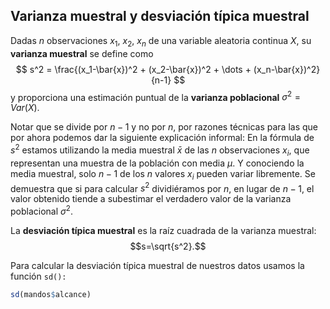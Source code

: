 ## Varianza muestral y desviación típica muestral {#sd}

Dadas $n$ observaciones $x_1$, $x_2$, $x_n$ de una variable aleatoria continua $X$, su **varianza muestral** se define como 
$$
    s^2 = \frac{(x_1-\bar{x})^2 + (x_2-\bar{x})^2 + \dots + (x_n-\bar{x})^2}{n-1}
$$
y proporciona una estimación puntual de la **varianza poblacional**  $\sigma^2 = Var(X)$.

Notar que se divide por $n-1$ y no por $n$, por razones técnicas para las que por ahora podemos dar la siguiente explicación informal: En la fórmula de $s^2$ estamos utilizando la media muestral $\bar x$  de las $n$ observaciones $x_i$, que representan una muestra de la población con media $\mu$. Y conociendo la media muestral, solo $n-1$ de los $n$ valores $x_i$ pueden variar libremente. Se demuestra que si para calcular $s^2$ dividiéramos por $n$, en lugar de $n-1$, el valor obtenido tiende a subestimar el verdadero valor de la varianza poblacional $\sigma^2$.  
 
La **desviación típica muestral** es la raíz cuadrada de la varianza muestral:
$$s=\sqrt{s^2}.$$

Para calcular la desviación típica muestral de nuestros datos usamos la función `sd():`

```r
sd(mandos$alcance)
```
